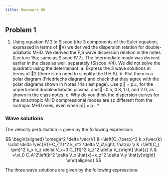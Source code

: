 ```yaml
---
title: Homework 06
---
```


## Problem 1

1. Using equation IV.2 in Siscoe (the 3 components of the Euler equation, expressed in terms of V) we derived the dispersion relation for double-adiabatic MHD. We derived the F,S wave dispersion relation in the notes (Lecture 15a; same as Siscoe IV.7). The Intermediate mode was derived earlier in the class as well, separately (Siscoe IV4). We did not solve the quadratic using the determinant. a. Express the 3 wave solutions in terms of 2 (there is no need to simplify the R.H.S). b. Plot them in a polar diagram (Friedriechs diagram) and check that they agree with the polar diagrams shown in Notes 14a (last page). Use p|| = p⊥, for the unperturbed doubleadiabatic plasma, and =0.5, 0.8, 1.0, and 2.0, as shown in the class notes. c. Why do you think the dispersion curves for the anisotropic MHD compressional modes are so different from the isotropic MHD ones, even when p|| = p⊥?

### Wave solutions

The velocity perturbation is given by the following expression:

$$
\begin{aligned}
\omega^2 \delta \vec{V} & =\left[C_{\perp}^2 k_x(\vec{k} \cdot \delta \vec{V})-C_{11}^2 k_x^2 \delta V_x\right] \hat{x} \\
& +\left[C_{ \pm}^2 k_x k_z \delta V_x+3 C_{11}^2 k_z^2 \delta V_z\right] \hat{z} \\
& +\xi_0 C_A^2\left[k^2 \delta V_x \hat{x}+k_z^2 \delta V_y \hat{y}\right]
\end{aligned}
$$

The three wave solutions are given by the following expressions:

##